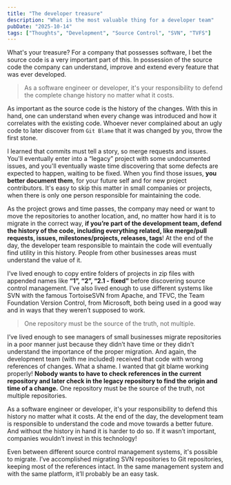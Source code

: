 ```yaml
---
title: "The developer treasure"
description: "What is the most valuable thing for a developer team"
pubDate: "2025-10-14"
tags: ["Thoughts", "Development", "Source Control", "SVN", "TVFS"]
---
```


What's your treasure? For a company that possesses software, I bet the source code is a very important part of this.
In possession of the source code the company can understand, improve and extend every feature that was ever developed. 

> As a software engineer or developer,  it's your responsibility to defend the complete change history no matter what it costs.

As important as the source code is the history of the changes. With this in hand, one can understand when every change was introduced and how it correlates with the existing code. 
Whoever never complained about an ugly code to later discover from <Highlight color="lightBlue">`Git Blame`</Highlight> that it was changed by you, throw the first stone.

I learned that <Highlight color="lightBlue">commits must tell a story</Highlight>,  <Highlight color="darkBlue">so merge requests and issues</Highlight>. You'll eventually enter into a “legacy” project with some undocumented issues,  and you'll eventually waste time discovering that some defects are expected to happen, waiting to be fixed. When you find those issues, **you better document them**, for your future self and for new project contributors. It's easy to skip this matter in small companies or projects, when there is only one person responsible for maintaining the code.

As the project grows and time passes, the company may need or want to move the repositories to another location, and, no matter how hard it is to migrate in the correct way, **if you’re part of the development team, defend the history of the code, including everything related, like merge/pull requests, issues, milestones/projects, releases, tags**! At the end of the day, the developer team responsible to maintain the code will eventually find utility in this history. People from other businesses areas must understand the value of it.

I’ve lived enough to copy entire folders of projects in zip files with appended names like **“1”, “2”, “2.1 - fixed”** before discovering source control management. I’ve also lived enough to use different systems like <Highlight delay="4000" color='darkBlue'>SVN</Highlight> with the famous TortoiseSVN from Apache, and <Highlight delay="4000" color='darkBlue'>TFVC</Highlight>, the Team Foundation Version Control, from Microsoft, both being used in a good way and in ways that they weren’t supposed to work.

> One repository must be the source of the truth, not multiple.

I’ve lived enough to see managers of small businesses migrate repositories in a poor manner just because they didn’t have time or they didn't understand the importance of the proper migration. And again, the development team (with me included) received that code with wrong references of changes. What a shame. I wanted that git blame working properly! **Nobody wants to have to check references in the current repository and later check in the legacy repository to find the origin and time of a change.** One repository must be the source of the truth, not multiple repositories.

As a software engineer or developer,  it's your responsibility to defend this history no matter what it costs. At the end of the day,  the development team is responsible to understand the code and move towards a better future. And without the history in hand it is harder to do so. If it wasn’t important, companies wouldn’t invest in this technology!

Even between different source control management systems, it's possible to migrate. I’ve accomplished migrating SVN repositories to Git repositories, keeping most of the references intact. In the same management system and with the same platform, it’ll probably be an easy task.
